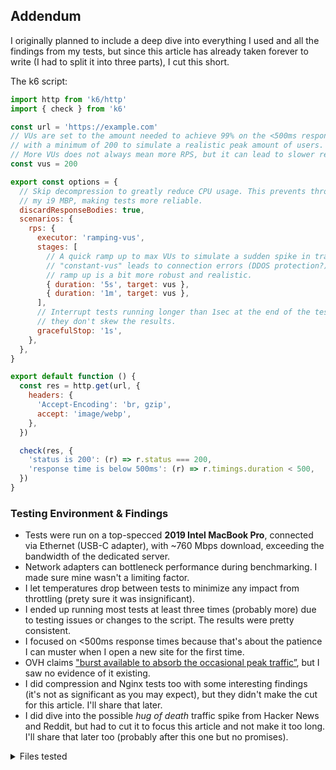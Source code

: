 
## Addendum

I originally planned to include a deep dive into everything I used and all the findings from my tests, but since this article has already taken forever to write (I had to split it into three parts), I cut this short.

The k6 script:

```js
import http from 'k6/http'
import { check } from 'k6'

const url = 'https://example.com'
// VUs are set to the amount needed to achieve 99% on the <500ms response time
// with a minimum of 200 to simulate a realistic peak amount of users.
// More VUs does not always mean more RPS, but it can lead to slower responses.
const vus = 200

export const options = {
  // Skip decompression to greatly reduce CPU usage. This prevents throttling on
  // my i9 MBP, making tests more reliable.
  discardResponseBodies: true,
  scenarios: {
    rps: {
      executor: 'ramping-vus',
      stages: [
        // A quick ramp up to max VUs to simulate a sudden spike in traffic.
        // "constant-vus" leads to connection errors (DDOS protection?), so this
        // ramp up is a bit more robust and realistic.
        { duration: '5s', target: vus },
        { duration: '1m', target: vus },
      ],
      // Interrupt tests running longer than 1sec at the end of the test so that
      // they don't skew the results.
      gracefulStop: '1s',
    },
  },
}

export default function () {
  const res = http.get(url, {
    headers: {
      'Accept-Encoding': 'br, gzip',
      accept: 'image/webp',
    },
  })

  check(res, {
    'status is 200': (r) => r.status === 200,
    'response time is below 500ms': (r) => r.timings.duration < 500,
  })
}
```

### Testing Environment & Findings

- Tests were run on a top-specced **2019 Intel MacBook Pro**, connected via Ethernet (USB-C adapter), with ~760 Mbps download, exceeding the bandwidth of the dedicated server.
- Network adapters can bottleneck performance during benchmarking. I made sure mine wasn't a limiting factor.
- I let temperatures drop between tests to minimize any impact from throttling (prety sure it was insignificant).
- I ended up running most tests at least three times (probably more) due to testing issues or changes to the script. The results were pretty consistent.
- I focused on &lt;500ms response times because that's about the patience I can muster when I open a new site for the first time.
- OVH claims ["burst available to absorb the occasional peak traffic”](https://www.ovhcloud.com/en/bare-metal/bandwidth/), but I saw no evidence of it existing.
- I did compression and Nginx tests too with some interesting findings (it's not as significant as you may expect), but they didn't make the cut for this article. I'll share that later.
- I did dive into the possible _hug of death_ traffic spike from Hacker News and Reddit, but had to cut it to focus this article and not make it too long. I'll share that later too (probably after this one but no promises).

<details>
  <summary>Files tested</summary>

I tested on the following files and URLs. The hashes may not exist anymore, but you can find similar files on this page.

- homepage: https://next.martijnhols.nl/
- Blog article: The European Accessibility Act for websites and apps: https://next.martijnhols.nl/blog/the-european-accessibility-act-for-websites-and-apps
- Large JS chunk: https://next.martijnhols.nl/_next/static/chunks/main-3e0600cd4aa10073.js
- Average JS chunk: https://next.martijnhols.nl/_next/static/chunks/102-38160eae18c28218.js
- Small JS chunk: https://next.martijnhols.nl/_next/static/tKviHia3kWxxoRr-Rb42G/_ssgManifest.js
- Image: https://next.martijnhols.nl/_next/image?url=%2F_next%2Fstatic%2Fmedia%2Faccessibility-toolkit.80a1e3d7.png&w=384&q=75
- Statically generated RSS-feed: https://next.martijnhols.nl/rss.xml

**Please don't hit these URLs with your load tests.**

  <Aside variant="sm">
    `next` in this case stands for next (major) version, not Next.js. This entire
    site runs on Next.js.
  </Aside>
</details>
